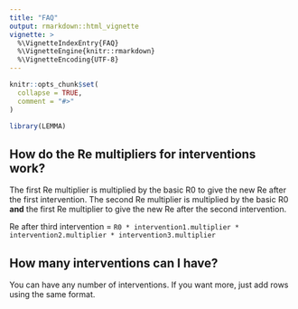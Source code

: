 ```yaml
---
title: "FAQ"
output: rmarkdown::html_vignette
vignette: >
  %\VignetteIndexEntry{FAQ}
  %\VignetteEngine{knitr::rmarkdown}
  %\VignetteEncoding{UTF-8}
---
```


```r
knitr::opts_chunk$set(
  collapse = TRUE,
  comment = "#>"
)
```

```r
library(LEMMA)
```

## How do the Re multipliers for interventions work?

The first Re multiplier is multiplied by the basic R0 to give the new Re after the first intervention.
The second Re multiplier is multiplied by the basic R0 **and** the first Re multiplier to give the new Re after the second intervention.

Re after third intervention = `R0 * intervention1.multiplier * intervention2.multiplier * intervention3.multiplier`

## How many interventions can I have?

You can have any number of interventions. If you want more, just add rows using the same format.


